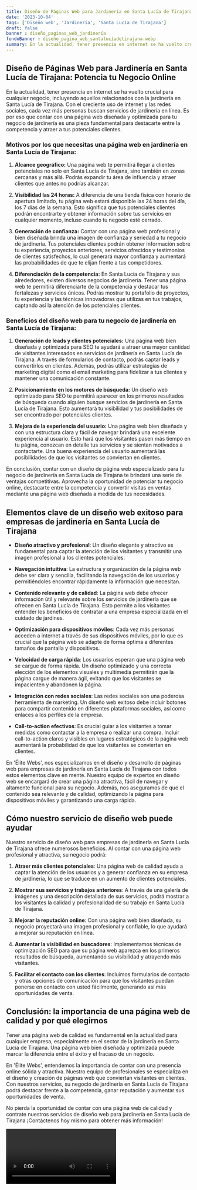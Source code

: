 ```yaml
---
title: Diseño de Páginas Web para Jardinería en Santa Lucía de Tirajana
date: '2023-10-04'
tags: ['Diseño web', 'Jardinería', 'Santa Lucía de Tirajana']
draft: false
banner : diseño_paginas_web_jardinería
fondoBanner : diseño_pagina_web_santalucíadetirajana.webp
summary: En la actualidad, tener presencia en internet se ha vuelto crucial para cualquier negocio, incluyendo aquellos relacionados con la jardinería en Santa Lucía de Tirajana. Con el creciente uso de internet y las redes sociales, cada vez más personas buscan servicios de jardinería en línea. Es por eso que contar con una página web diseñada y optimizada para tu negocio de jardinería es una pieza fundamental para destacarte entre la competencia y atraer a tus potenciales clientes.
---
```


## Diseño de Páginas Web para Jardinería en Santa Lucía de Tirajana: Potencia tu Negocio Online

En la actualidad, tener presencia en internet se ha vuelto crucial para cualquier negocio, incluyendo aquellos relacionados con la jardinería en Santa Lucía de Tirajana. Con el creciente uso de internet y las redes sociales, cada vez más personas buscan servicios de jardinería en línea. Es por eso que contar con una página web diseñada y optimizada para tu negocio de jardinería es una pieza fundamental para destacarte entre la competencia y atraer a tus potenciales clientes.

### Motivos por los que necesitas una página web en jardinería en Santa Lucía de Tirajana:

1. **Alcance geográfico:** Una página web te permitirá llegar a clientes potenciales no solo en Santa Lucía de Tirajana, sino también en zonas cercanas y más allá. Podrás expandir tu área de influencia y atraer clientes que antes no podrías alcanzar.

2. **Visibilidad las 24 horas:** A diferencia de una tienda física con horario de apertura limitado, tu página web estará disponible las 24 horas del día, los 7 días de la semana. Esto significa que tus potenciales clientes podrán encontrarte y obtener información sobre tus servicios en cualquier momento, incluso cuando tu negocio esté cerrado.

3. **Generación de confianza:** Contar con una página web profesional y bien diseñada brinda una imagen de confianza y seriedad a tu negocio de jardinería. Tus potenciales clientes podrán obtener información sobre tu experiencia, proyectos anteriores, servicios ofrecidos y testimonios de clientes satisfechos, lo cual generará mayor confianza y aumentará las probabilidades de que te elijan frente a tus competidores.

4. **Diferenciación de la competencia:** En Santa Lucía de Tirajana y sus alrededores, existen diversos negocios de jardinería. Tener una página web te permitirá diferenciarte de la competencia y destacar tus fortalezas y servicios únicos. Podrás mostrar tu portafolio de proyectos, tu experiencia y las técnicas innovadoras que utilizas en tus trabajos, captando así la atención de los potenciales clientes.

### Beneficios del diseño web para tu negocio de jardinería en Santa Lucía de Tirajana:

1. **Generación de leads y clientes potenciales:** Una página web bien diseñada y optimizada para SEO te ayudará a atraer una mayor cantidad de visitantes interesados en servicios de jardinería en Santa Lucía de Tirajana. A través de formularios de contacto, podrás captar leads y convertirlos en clientes. Además, podrás utilizar estrategias de marketing digital como el email marketing para fidelizar a tus clientes y mantener una comunicación constante.

2. **Posicionamiento en los motores de búsqueda:** Un diseño web optimizado para SEO te permitirá aparecer en los primeros resultados de búsqueda cuando alguien busque servicios de jardinería en Santa Lucía de Tirajana. Esto aumentará tu visibilidad y tus posibilidades de ser encontrado por potenciales clientes.

3. **Mejora de la experiencia del usuario:** Una página web bien diseñada y con una estructura clara y fácil de navegar brindará una excelente experiencia al usuario. Esto hará que los visitantes pasen más tiempo en tu página, conozcan en detalle tus servicios y se sientan motivados a contactarte. Una buena experiencia del usuario aumentará las posibilidades de que los visitantes se conviertan en clientes.

En conclusión, contar con un diseño de página web especializado para tu negocio de jardinería en Santa Lucía de Tirajana te brindará una serie de ventajas competitivas. Aprovecha la oportunidad de potenciar tu negocio online, destacarte entre la competencia y convertir visitas en ventas mediante una página web diseñada a medida de tus necesidades.

<GifSeo />

<Cta />

## Elementos clave de un diseño web exitoso para empresas de jardinería en Santa Lucía de Tirajana

- **Diseño atractivo y profesional**: Un diseño elegante y atractivo es fundamental para captar la atención de los visitantes y transmitir una imagen profesional a los clientes potenciales.

- **Navegación intuitiva**: La estructura y organización de la página web debe ser clara y sencilla, facilitando la navegación de los usuarios y permitiéndoles encontrar rápidamente la información que necesitan.

- **Contenido relevante y de calidad**: La página web debe ofrecer información útil y relevante sobre los servicios de jardinería que se ofrecen en Santa Lucía de Tirajana. Esto permite a los visitantes entender los beneficios de contratar a una empresa especializada en el cuidado de jardines.

- **Optimización para dispositivos móviles**: Cada vez más personas acceden a internet a través de sus dispositivos móviles, por lo que es crucial que la página web se adapte de forma óptima a diferentes tamaños de pantalla y dispositivos.

- **Velocidad de carga rápida**: Los usuarios esperan que una página web se cargue de forma rápida. Un diseño optimizado y una correcta elección de los elementos visuales y multimedia permitirán que la página cargue de manera ágil, evitando que los visitantes se impacienten y abandonen la página.

- **Integración con redes sociales**: Las redes sociales son una poderosa herramienta de marketing. Un diseño web exitoso debe incluir botones para compartir contenido en diferentes plataformas sociales, así como enlaces a los perfiles de la empresa.

- **Call-to-action efectivos**: Es crucial guiar a los visitantes a tomar medidas como contactar a la empresa o realizar una compra. Incluir call-to-action claros y visibles en lugares estratégicos de la página web aumentará la probabilidad de que los visitantes se conviertan en clientes.

En 'Élite Webs', nos especializamos en el diseño y desarrollo de páginas web para empresas de jardinería en Santa Lucía de Tirajana con todos estos elementos clave en mente. Nuestro equipo de expertos en diseño web se encargará de crear una página atractiva, fácil de navegar y altamente funcional para su negocio. Además, nos aseguramos de que el contenido sea relevante y de calidad, optimizando la página para dispositivos móviles y garantizando una carga rápida.

## Cómo nuestro servicio de diseño web puede ayudar

Nuestro servicio de diseño web para empresas de jardinería en Santa Lucía de Tirajana ofrece numerosos beneficios. Al contar con una página web profesional y atractiva, su negocio podrá:

1. **Atraer más clientes potenciales**: Una página web de calidad ayuda a captar la atención de los usuarios y a generar confianza en su empresa de jardinería, lo que se traduce en un aumento de clientes potenciales.

2. **Mostrar sus servicios y trabajos anteriores**: A través de una galería de imágenes y una descripción detallada de sus servicios, podrá mostrar a los visitantes la calidad y profesionalidad de su trabajo en Santa Lucía de Tirajana.

3. **Mejorar la reputación online**: Con una página web bien diseñada, su negocio proyectará una imagen profesional y confiable, lo que ayudará a mejorar su reputación en línea.

4. **Aumentar la visibilidad en buscadores**: Implementamos técnicas de optimización SEO para que su página web aparezca en los primeros resultados de búsqueda, aumentando su visibilidad y atrayendo más visitantes.

5. **Facilitar el contacto con los clientes**: Incluimos formularios de contacto y otras opciones de comunicación para que los visitantes puedan ponerse en contacto con usted fácilmente, generando así más oportunidades de venta.

## Conclusión: la importancia de una página web de calidad y por qué elegirnos

Tener una página web de calidad es fundamental en la actualidad para cualquier empresa, especialmente en el sector de la jardinería en Santa Lucía de Tirajana. Una página web bien diseñada y optimizada puede marcar la diferencia entre el éxito y el fracaso de un negocio.

En 'Élite Webs', entendemos la importancia de contar con una presencia online sólida y atractiva. Nuestro equipo de profesionales se especializa en el diseño y creación de páginas web que conviertan visitantes en clientes. Con nuestros servicios, su negocio de jardinería en Santa Lucía de Tirajana podrá destacar frente a la competencia, ganar reputación y aumentar sus oportunidades de venta.

No pierda la oportunidad de contar con una página web de calidad y contrate nuestros servicios de diseño web para jardinería en Santa Lucía de Tirajana ¡Contáctenos hoy mismo para obtener más información!

<Video />

<CtaBot job='Jardinería' city='Santa Lucía de Tirajana'/>

<Gmaps query='Santa Lucía de Tirajana+españa+maps' />
